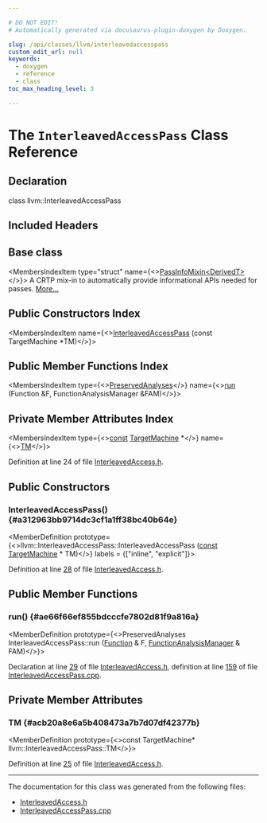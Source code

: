 ```yaml
---

# DO NOT EDIT!
# Automatically generated via docusaurus-plugin-doxygen by Doxygen.

slug: /api/classes/llvm/interleavedaccesspass
custom_edit_url: null
keywords:
  - doxygen
  - reference
  - class
toc_max_heading_level: 3

---
```





# The `InterleavedAccessPass` Class Reference

<DoxygenPage pluginConfig={pluginConfig}>



## Declaration

<CodeBlock>class llvm::InterleavedAccessPass</CodeBlock>

## Included Headers

<IncludesList>
<IncludesListItem
  filePath="llvm/CodeGen/InterleavedAccess.h"
  permalink="/docs/api/files/include/include/llvm/include/llvm/codegen/interleavedaccess-h"
  isLocal="true" />
</IncludesList>

## Base class

<MembersIndex>

<MembersIndexItem
  type="struct"
  name={<><a href="/docs/api/structs/llvm/passinfomixin">PassInfoMixin&lt;DerivedT&gt;</a></>}>
A CRTP mix-in to automatically provide informational APIs needed for passes. <a href="/docs/api/structs/llvm/passinfomixin/#details">More...</a>
</MembersIndexItem>

</MembersIndex>

## Public Constructors Index

<MembersIndex>

<MembersIndexItem
  name={<><a href="#a312963bb9714dc3cf1a1ff38bc40b64e">InterleavedAccessPass</a> (const TargetMachine &#42;TM)</>}>
</MembersIndexItem>

</MembersIndex>

## Public Member Functions Index

<MembersIndex>

<MembersIndexItem
  type={<><a href="/docs/api/classes/llvm/preservedanalyses">PreservedAnalyses</a></>}
  name={<><a href="#ae66f66ef855bdcccfe7802d81f9a816a">run</a> (Function &amp;F, FunctionAnalysisManager &amp;FAM)</>}>
</MembersIndexItem>

</MembersIndex>

## Private Member Attributes Index

<MembersIndex>

<MembersIndexItem
  type={<><a href="/docs/api/files/lib/lib/target/lib/target/aarch64/aarch64promoteconstant-cpp/#a90f8350fecae261c25be85d38b451bff">const</a> <a href="/docs/api/classes/llvm/targetmachine">TargetMachine</a> &#42;</>}
  name={<><a href="#acb20a8e6a5b408473a7b7d07df42377b">TM</a></>}>
</MembersIndexItem>

</MembersIndex>


Definition at line 24 of file <a href="/docs/api/files/include/include/llvm/include/llvm/codegen/interleavedaccess-h">InterleavedAccess.h</a>.

<SectionDefinition>

## Public Constructors

### InterleavedAccessPass() {#a312963bb9714dc3cf1a1ff38bc40b64e}

<MemberDefinition
  prototype={<>llvm::InterleavedAccessPass::InterleavedAccessPass (<a href="/docs/api/files/lib/lib/target/lib/target/aarch64/aarch64promoteconstant-cpp/#a90f8350fecae261c25be85d38b451bff">const</a> <a href="/docs/api/classes/llvm/targetmachine">TargetMachine</a> &#42; TM)</>}
  labels = {["inline", "explicit"]}>

Definition at line <a href="/docs/api/files/include/include/llvm/include/llvm/codegen/interleavedaccess-h/#l00028">28</a> of file <a href="/docs/api/files/include/include/llvm/include/llvm/codegen/interleavedaccess-h">InterleavedAccess.h</a>.
</MemberDefinition>

</SectionDefinition>

<SectionDefinition>

## Public Member Functions

### run() {#ae66f66ef855bdcccfe7802d81f9a816a}

<MemberDefinition
  prototype={<>PreservedAnalyses InterleavedAccessPass::run (<a href="/docs/api/classes/llvm/function">Function</a> &amp; F, <a href="/docs/api/namespaces/llvm/#adce09a5a0de0e3177eb00e932734af2f">FunctionAnalysisManager</a> &amp; FAM)</>}>

Declaration at line <a href="/docs/api/files/include/include/llvm/include/llvm/codegen/interleavedaccess-h/#l00029">29</a> of file <a href="/docs/api/files/include/include/llvm/include/llvm/codegen/interleavedaccess-h">InterleavedAccess.h</a>, definition at line <a href="/docs/api/files/lib/lib/codegen/interleavedaccesspass-cpp/#l00159">159</a> of file <a href="/docs/api/files/lib/lib/codegen/interleavedaccesspass-cpp">InterleavedAccessPass.cpp</a>.
</MemberDefinition>

</SectionDefinition>

<SectionDefinition>

## Private Member Attributes

### TM {#acb20a8e6a5b408473a7b7d07df42377b}

<MemberDefinition
  prototype={<>const TargetMachine&#42; llvm::InterleavedAccessPass::TM</>}>

Definition at line <a href="/docs/api/files/include/include/llvm/include/llvm/codegen/interleavedaccess-h/#l00025">25</a> of file <a href="/docs/api/files/include/include/llvm/include/llvm/codegen/interleavedaccess-h">InterleavedAccess.h</a>.
</MemberDefinition>

</SectionDefinition>

<hr/>

The documentation for this class was generated from the following files:

<ul>
<li><a href="/docs/api/files/include/include/llvm/include/llvm/codegen/interleavedaccess-h">InterleavedAccess.h</a></li>
<li><a href="/docs/api/files/lib/lib/codegen/interleavedaccesspass-cpp">InterleavedAccessPass.cpp</a></li>
</ul>

</DoxygenPage>
